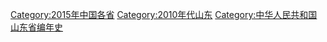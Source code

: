 [[Category:2015年中国各省|Category:2015年中国各省]]
[[Category:2010年代山东|Category:2010年代山东]]
[[Category:中华人民共和国山东省编年史|Category:中华人民共和国山东省编年史]]